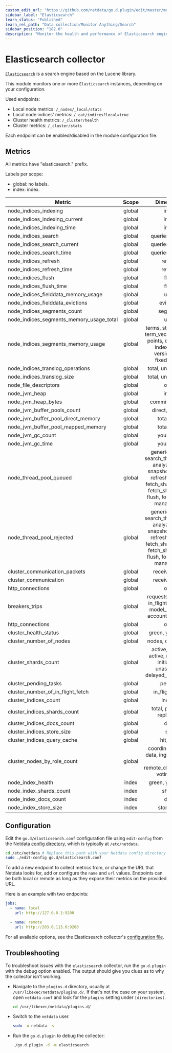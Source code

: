 ```yaml
---
custom_edit_url: "https://github.com/netdata/go.d.plugin/edit/master/modules/elasticsearch/README.md"
sidebar_label: "Elasticsearch"
learn_status: "Published"
learn_rel_path: "Data collection/Monitor Anything/Search"
sidebar_position: "182.0"
description: "Monitor the health and performance of Elasticsearch engines with zero configuration, per-second metric granularity, and interactive visualizations."
---
```



# Elasticsearch collector

[`Elasticsearch`](https://www.elastic.co/elasticsearch/) is a search engine based on the Lucene library.

This module monitors one or more `Elasticsearch` instances, depending on your configuration.

Used endpoints:

- Local node metrics: `/_nodes/_local/stats`
- Local node indices' metrics: `/_cat/indices?local=true`
- Cluster health metrics: `/_cluster/health`
- Cluster metrics: `/_cluster/stats`

Each endpoint can be enabled/disabled in the module configuration file.

## Metrics

All metrics have "elasticsearch." prefix.

Labels per scope:

- global: no labels.
- index: index.

| Metric                                   | Scope  |                                                                             Dimensions                                                                              |    Units     |
|------------------------------------------|:------:|:-------------------------------------------------------------------------------------------------------------------------------------------------------------------:|:------------:|
| node_indices_indexing                    | global |                                                                                index                                                                                | operations/s |
| node_indices_indexing_current            | global |                                                                                index                                                                                |  operations  |
| node_indices_indexing_time               | global |                                                                                index                                                                                | milliseconds |
| node_indices_search                      | global |                                                                          queries, fetches                                                                           | operations/s |
| node_indices_search_current              | global |                                                                          queries, fetches                                                                           |  operations  |
| node_indices_search_time                 | global |                                                                          queries, fetches                                                                           | milliseconds |
| node_indices_refresh                     | global |                                                                               refresh                                                                               | operations/s |
| node_indices_refresh_time                | global |                                                                               refresh                                                                               | milliseconds |
| node_indices_flush                       | global |                                                                                flush                                                                                | operations/s |
| node_indices_flush_time                  | global |                                                                                flush                                                                                | milliseconds |
| node_indices_fielddata_memory_usage      | global |                                                                                used                                                                                 |    bytes     |
| node_indices_fielddata_evictions         | global |                                                                              evictions                                                                              | operations/s |
| node_indices_segments_count              | global |                                                                              segments                                                                               |   segments   |
| node_indices_segments_memory_usage_total | global |                                                                                used                                                                                 |    bytes     |
| node_indices_segments_memory_usage       | global |                               terms, stored_fields, term_vectors, norms, points, doc_values, index_writer, version_map, fixed_bit_set                               |    bytes     |
| node_indices_translog_operations         | global |                                                                         total, uncommitted                                                                          |  operations  |
| node_indices_translog_size               | global |                                                                         total, uncommitted                                                                          |    bytes     |
| node_file_descriptors                    | global |                                                                                open                                                                                 |      fd      |
| node_jvm_heap                            | global |                                                                                inuse                                                                                |  percentage  |
| node_jvm_heap_bytes                      | global |                                                                           committed, used                                                                           |    bytes     |
| node_jvm_buffer_pools_count              | global |                                                                           direct, mapped                                                                            |    pools     |
| node_jvm_buffer_pool_direct_memory       | global |                                                                             total, used                                                                             |    bytes     |
| node_jvm_buffer_pool_mapped_memory       | global |                                                                             total, used                                                                             |    bytes     |
| node_jvm_gc_count                        | global |                                                                             young, old                                                                              |     gc/s     |
| node_jvm_gc_time                         | global |                                                                             young, old                                                                              | milliseconds |
| node_thread_pool_queued                  | global | generic, search, search_throttled, get, analyze, write, snapshot, warmer, refresh, listener, fetch_shard_started, fetch_shard_store, flush, force_merge, management |   threads    |
| node_thread_pool_rejected                | global | generic, search, search_throttled, get, analyze, write, snapshot, warmer, refresh, listener, fetch_shard_started, fetch_shard_store, flush, force_merge, management |   threads    |
| cluster_communication_packets            | global |                                                                           received, sent                                                                            |     pps      |
| cluster_communication                    | global |                                                                           received, sent                                                                            |   bytes/s    |
| http_connections                         | global |                                                                                open                                                                                 | connections  |
| breakers_trips                           | global |                                            requests, fielddata, in_flight_requests, model_inference, accounting, parent                                             |   trips/s    |
| http_connections                         | global |                                                                                open                                                                                 | connections  |
| cluster_health_status                    | global |                                                                         green, yellow, red                                                                          |    status    |
| cluster_number_of_nodes                  | global |                                                                          nodes, data_nodes                                                                          |    nodes     |
| cluster_shards_count                     | global |                                          active_primary, active, relocating, initializing, unassigned, delayed_unaasigned                                           |    shards    |
| cluster_pending_tasks                    | global |                                                                               pending                                                                               |    tasks     |
| cluster_number_of_in_flight_fetch        | global |                                                                           in_flight_fetch                                                                           |   fetches    |
| cluster_indices_count                    | global |                                                                               indices                                                                               |   indices    |
| cluster_indices_shards_count             | global |                                                                    total, primaries, replication                                                                    |    shards    |
| cluster_indices_docs_count               | global |                                                                                docs                                                                                 |     docs     |
| cluster_indices_store_size               | global |                                                                                size                                                                                 |    bytes     |
| cluster_indices_query_cache              | global |                                                                              hit, miss                                                                              |   events/s   |
| cluster_nodes_by_role_count              | global |                                           coordinating_only, data, ingest, master, ml, remote_cluster_client, voting_only                                           |    nodes     |
| node_index_health                        | index  |                                                                         green, yellow, red                                                                          |    status    |
| node_index_shards_count                  | index  |                                                                               shards                                                                                |    shards    |
| node_index_docs_count                    | index  |                                                                                docs                                                                                 |     docs     |
| node_index_store_size                    | index  |                                                                             store_size                                                                              |    bytes     |

## Configuration

Edit the `go.d/elasticsearch.conf` configuration file using `edit-config` from the
Netdata [config directory](https://learn.netdata.cloud/docs/configure/nodes), which is typically at `/etc/netdata`.

```bash
cd /etc/netdata # Replace this path with your Netdata config directory
sudo ./edit-config go.d/elasticsearch.conf
```

To add a new endpoint to collect metrics from, or change the URL that Netdata looks for, add or configure the `name` and
`url` values. Endpoints can be both local or remote as long as they expose their metrics on the provided URL.

Here is an example with two endpoints:

```yaml
jobs:
  - name: local
    url: http://127.0.0.1:9200

  - name: remote
    url: http://203.0.113.0:9200
```

For all available options, see the Elasticsearch
collector's [configuration file](https://github.com/netdata/go.d.plugin/blob/master/config/go.d/elasticsearch.conf).

## Troubleshooting

To troubleshoot issues with the `elasticsearch` collector, run the `go.d.plugin` with the debug option enabled. The
output should give you clues as to why the collector isn't working.

- Navigate to the `plugins.d` directory, usually at `/usr/libexec/netdata/plugins.d/`. If that's not the case on
  your system, open `netdata.conf` and look for the `plugins` setting under `[directories]`.

  ```bash
  cd /usr/libexec/netdata/plugins.d/
  ```

- Switch to the `netdata` user.

  ```bash
  sudo -u netdata -s
  ```

- Run the `go.d.plugin` to debug the collector:

  ```bash
  ./go.d.plugin -d -m elasticsearch
  ```
